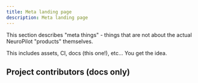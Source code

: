 ```yaml
---
title: Meta landing page
description: Meta landing page
---
```


This section describes "meta things" - things that are not about the actual NeuroPilot "products" themselves.

This includes assets, CI, docs (this one!), etc... You get the idea.

## Project contributors (docs only)

<ContributorList githubRepo="VSC-NeuroPilot/docs" ignore={SHOWCASE_IGNORES} />
